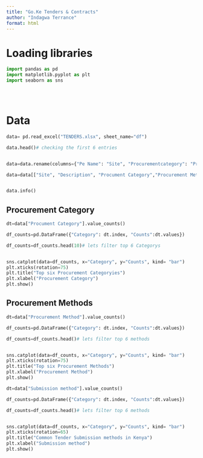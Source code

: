 ```yaml
---
title: "Go.Ke Tenders & Contracts"
author: "Indagwa Terrance"
format: html
---
```



# Loading libraries
```python
import pandas as pd
import matplotlib.pyplot as plt
import seaborn as sns





```

# Data

```python

data= pd.read_excel("TENDERS.xlsx", sheet_name="df")

data.head()# checking the first 6 entries


data=data.rename(columns={"Pe Name": "Site", "Procurementcategory": "Procument Category", "Publisheddate": "Published date", "Closedate": "Closed date","Title/Description": "Description", }) #renaming columns

data=data[["Site", "Description", "Procument Category","Procurement Method", "Published date", "Closed date", "Submission method"]]


data.info()


```


## Procurement Category
```python

dt=data["Procument Category"].value_counts()

df_counts=pd.DataFrame({"Category": dt.index, "Counts":dt.values})

df_counts=df_counts.head(10)# lets filter top 6 Categorys


sns.catplot(data=df_counts, x="Category", y="Counts", kind= "bar")
plt.xticks(rotation=75)
plt.title("Top six Procurement Categoryies")
plt.xlabel("Procurement Category")
plt.show()
```


## Procurement Methods
```python
dt=data["Procurement Method"].value_counts()

df_counts=pd.DataFrame({"Category": dt.index, "Counts":dt.values})

df_counts=df_counts.head()# lets filter top 6 methods


sns.catplot(data=df_counts, x="Category", y="Counts", kind= "bar")
plt.xticks(rotation=75)
plt.title("Top six Procurement Methods")
plt.xlabel("Procurement Method")
plt.show()
```





```python
dt=data["Submission method"].value_counts()

df_counts=pd.DataFrame({"Category": dt.index, "Counts":dt.values})

df_counts=df_counts.head()# lets filter top 6 methods


sns.catplot(data=df_counts, x="Category", y="Counts", kind= "bar")
plt.xticks(rotation=65)
plt.title("Common Tender Submission methods in Kenya")
plt.xlabel("Submission method")
plt.show()
```


